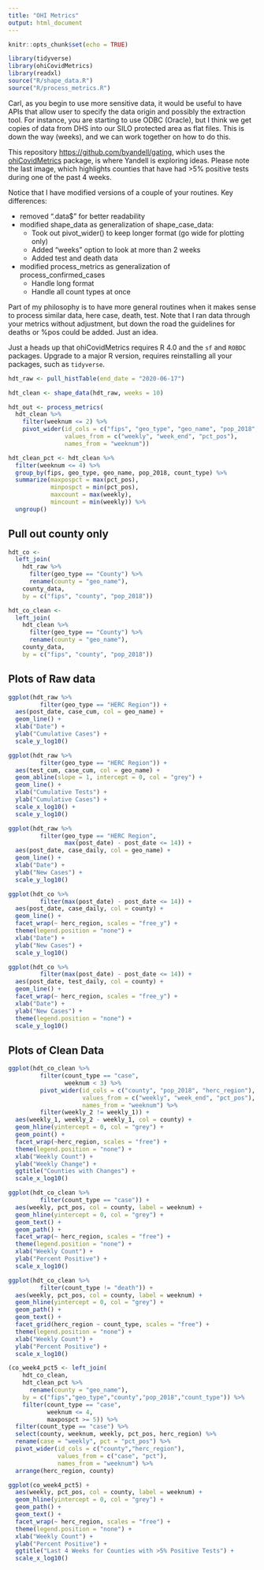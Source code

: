 ```yaml
---
title: "OHI Metrics"
output: html_document
---
```


```r
knitr::opts_chunk$set(echo = TRUE)
```

```r
library(tidyverse)
library(ohiCovidMetrics)
library(readxl)
source("R/shape_data.R")
source("R/process_metrics.R")
```

Carl, as you begin to use more sensitive data, it would be useful to have APIs that allow user to specify the data origin and possibly the extraction tool. For instance, you are starting to use ODBC (Oracle), but I think we get copies of data from DHS into our SILO protected area as flat files. This is down the way (weeks), and we can work together on how to do this.

This repository <https://github.com/byandell/gating>, which uses the [ohiCovidMetrics](https://github.com/carlbfrederick/ohiCovidMetrics) package, is where Yandell is exploring ideas.
Please note the last image, which highlights counties that have had >5% positive tests during one of the past 4 weeks.

Notice that I have modified versions of a couple of your routines. Key differences:

- removed ".data$" for better readability
- modified shape_data as generalization of shape_case_data:
    + Took out pivot_wider() to keep longer format (go wide for plotting only)
    + Added "weeks" option to look at more than 2 weeks
    + Added test and death data
- modified process_metrics as generalization of process_confirmed_cases
    + Handle long format
    + Handle all count types at once

Part of my philosophy is to have more general routines when it makes sense to process similar data, here case, death, test. Note that I ran data through your metrics without adjustment, but down the road the guidelines for deaths or %pos could be added. Just an idea.

Just a heads up that ohiCovidMetrics requires R 4.0 and the `sf` and `ROBDC` packages. Upgrade to a major R version, requires reinstalling all your packages, such as `tidyverse`.

```r
hdt_raw <- pull_histTable(end_date = "2020-06-17") 
```

```r
hdt_clean <- shape_data(hdt_raw, weeks = 10)
```

```r
hdt_out <- process_metrics(
  hdt_clean %>%
    filter(weeknum <= 2) %>%
    pivot_wider(id_cols = c("fips", "geo_type", "geo_name", "pop_2018", "count_type"),
                values_from = c("weekly", "week_end", "pct_pos"),
                names_from = "weeknum"))
```

```r
hdt_clean_pct <- hdt_clean %>%
  filter(weeknum <= 4) %>%
  group_by(fips, geo_type, geo_name, pop_2018, count_type) %>%
  summarize(maxpospct = max(pct_pos),
            minpospct = min(pct_pos),
            maxcount = max(weekly),
            mincount = min(weekly)) %>%
  ungroup()
```

## Pull out county only

```r
hdt_co <- 
  left_join(
    hdt_raw %>%
      filter(geo_type == "County") %>%
      rename(county = "geo_name"),
    county_data,
    by = c("fips", "county", "pop_2018"))
```

```r
hdt_co_clean <- 
  left_join(
    hdt_clean %>%
      filter(geo_type == "County") %>%
      rename(county = "geo_name"),
    county_data,
    by = c("fips", "county", "pop_2018"))
```

## Plots of Raw data

```r
ggplot(hdt_raw %>% 
         filter(geo_type == "HERC Region")) +
  aes(post_date, case_cum, col = geo_name) +
  geom_line() +
  xlab("Date") +
  ylab("Cumulative Cases") +
  scale_y_log10()
```

```r
ggplot(hdt_raw %>% 
         filter(geo_type == "HERC Region")) +
  aes(test_cum, case_cum, col = geo_name) +
  geom_abline(slope = 1, intercept = 0, col = "grey") +
  geom_line() +
  xlab("Cumulative Tests") +
  ylab("Cumulative Cases") +
  scale_x_log10() +
  scale_y_log10()
```

```r
ggplot(hdt_raw %>% 
         filter(geo_type == "HERC Region",
                max(post_date) - post_date <= 14)) +
  aes(post_date, case_daily, col = geo_name) +
  geom_line() +
  xlab("Date") +
  ylab("New Cases") +
  scale_y_log10()
```

```r
ggplot(hdt_co %>%
         filter(max(post_date) - post_date <= 14)) +
  aes(post_date, case_daily, col = county) +
  geom_line() +
  facet_wrap(~ herc_region, scales = "free_y") +
  theme(legend.position = "none") +
  xlab("Date") +
  ylab("New Cases") +
  scale_y_log10()
```

```r
ggplot(hdt_co %>%
         filter(max(post_date) - post_date <= 14)) +
  aes(post_date, test_daily, col = county) +
  geom_line() +
  facet_wrap(~ herc_region, scales = "free_y") +
  xlab("Date") +
  ylab("New Cases") +
  theme(legend.position = "none") +
  scale_y_log10()
```

## Plots of Clean Data

```r
ggplot(hdt_co_clean %>% 
         filter(count_type == "case",
                weeknum < 3) %>%
         pivot_wider(id_cols = c("county", "pop_2018", "herc_region"),
                     values_from = c("weekly", "week_end", "pct_pos"),
                     names_from = "weeknum") %>%
         filter(weekly_2 != weekly_1)) +
  aes(weekly_1, weekly_2 - weekly_1, col = county) +
  geom_hline(yintercept = 0, col = "grey") +
  geom_point() +
  facet_wrap(~herc_region, scales = "free") +
  theme(legend.position = "none") +
  xlab("Weekly Count") +
  ylab("Weekly Change") +
  ggtitle("Counties with Changes") +
  scale_x_log10()
```

```r
ggplot(hdt_co_clean %>% 
         filter(count_type == "case")) +
  aes(weekly, pct_pos, col = county, label = weeknum) +
  geom_hline(yintercept = 0, col = "grey") +
  geom_text() +
  geom_path() +
  facet_wrap(~ herc_region, scales = "free") +
  theme(legend.position = "none") +
  xlab("Weekly Count") +
  ylab("Percent Positive") +
  scale_x_log10()
```

```r
ggplot(hdt_co_clean %>% 
         filter(count_type != "death")) +
  aes(weekly, pct_pos, col = county, label = weeknum) +
  geom_hline(yintercept = 0, col = "grey") +
  geom_path() +
  geom_text() +
  facet_grid(herc_region ~ count_type, scales = "free") +
  theme(legend.position = "none") +
  xlab("Weekly Count") +
  ylab("Percent Positive") +
  scale_x_log10()
```

```r
(co_week4_pct5 <- left_join(
    hdt_co_clean,
    hdt_clean_pct %>%
      rename(county = "geo_name"),
    by = c("fips","geo_type","county","pop_2018","count_type")) %>% 
    filter(count_type == "case",
           weeknum <= 4,
           maxpospct >= 5)) %>%
  filter(count_type == "case") %>%
  select(county, weeknum, weekly, pct_pos, herc_region) %>%
  rename(case = "weekly", pct = "pct_pos") %>%
  pivot_wider(id_cols = c("county","herc_region"),
              values_from = c("case", "pct"),
              names_from = "weeknum") %>%
  arrange(herc_region, county)
```

```r
ggplot(co_week4_pct5) +
  aes(weekly, pct_pos, col = county, label = weeknum) +
  geom_hline(yintercept = 0, col = "grey") +
  geom_path() +
  geom_text() +
  facet_wrap(~ herc_region, scales = "free") +
  theme(legend.position = "none") +
  xlab("Weekly Count") +
  ylab("Percent Positive") +
  ggtitle("Last 4 Weeks for Counties with >5% Positive Tests") +
  scale_x_log10()
```